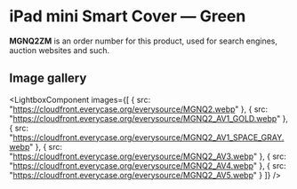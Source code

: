 
# iPad mini Smart Cover — Green

<Callout type='info' emoji='👉🏻'>**MGNQ2ZM** is an order number for this product, used for search engines, auction websites and such.</Callout>

## Image gallery

<LightboxComponent
    images={[
      {
        src: "https://cloudfront.everycase.org/everysource/MGNQ2.webp"
      },
      {
        src: "https://cloudfront.everycase.org/everysource/MGNQ2_AV1_GOLD.webp"
      },
      {
        src: "https://cloudfront.everycase.org/everysource/MGNQ2_AV1_SPACE_GRAY.webp"
      },
      {
        src: "https://cloudfront.everycase.org/everysource/MGNQ2_AV3.webp"
      },
      {
        src: "https://cloudfront.everycase.org/everysource/MGNQ2_AV4.webp"
      },
      {
        src: "https://cloudfront.everycase.org/everysource/MGNQ2_AV5.webp"
      }
    ]}
  />
